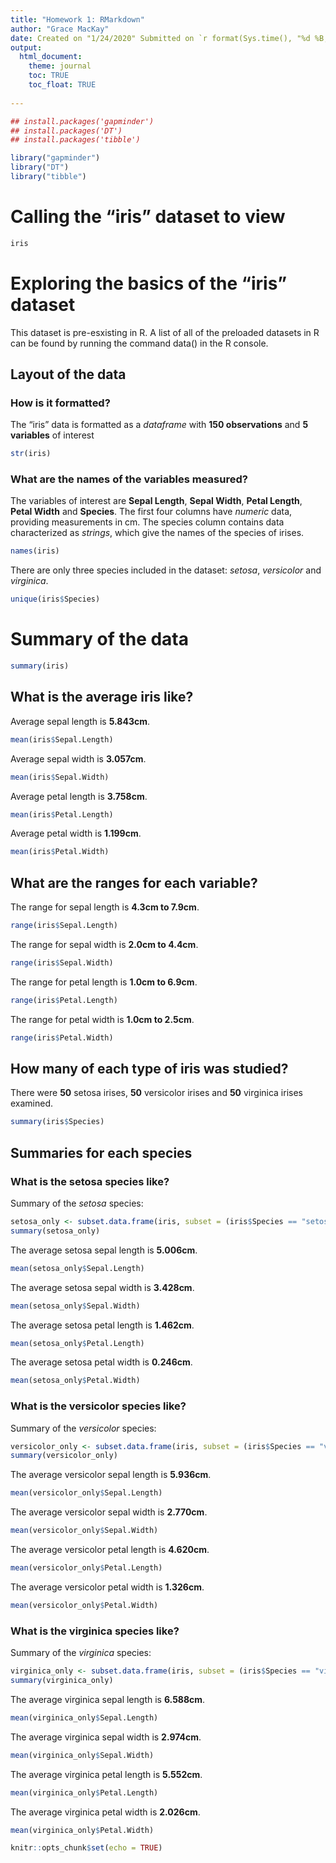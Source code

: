 ```yaml
---
title: "Homework 1: RMarkdown"
author: "Grace MacKay"
date: Created on "1/24/2020" Submitted on `r format(Sys.time(), "%d %B, %Y")`
output: 
  html_document:
    theme: journal
    toc: TRUE
    toc_float: TRUE
  
---
```


```r
## install.packages('gapminder')
## install.packages('DT')
## install.packages('tibble')

library("gapminder")
library("DT")
library("tibble")
```


# Calling the "iris" dataset to view
```r
iris
```

# Exploring the basics of the "iris" dataset

This dataset is pre-esxisting in R. A list of all of the preloaded datasets in R can be found by running the command data() in the R console.

## Layout of the data

### How is it formatted?
The "iris" data is formatted as a _dataframe_ with **150 observations** and **5 variables** of interest
```r
str(iris)
```

### What are the names of the variables measured?

The variables of interest are **Sepal Length**, **Sepal Width**, **Petal Length**, **Petal Width** and **Species**. The first four columns have _numeric_ data, providing measurements in cm. The species column contains data characterized as _strings_, which give the names of the species of irises. 
``` r
names(iris)
```

There are only three species included in the dataset: _setosa_, _versicolor_ and _virginica_.
``` r
unique(iris$Species)
```


# Summary of the data

```r
summary(iris)
```


## What is the average iris like?
Average sepal length is **5.843cm**.
```r
mean(iris$Sepal.Length)
```

Average sepal width is **3.057cm**.
```r
mean(iris$Sepal.Width)
```

Average petal length is **3.758cm**.
```r
mean(iris$Petal.Length)
```

Average petal width is **1.199cm**.
```r
mean(iris$Petal.Width)
```

## What are the ranges for each variable?

The range for sepal length is **4.3cm to 7.9cm**.
```r
range(iris$Sepal.Length)
```

The range for sepal width is **2.0cm to 4.4cm**.
```r
range(iris$Sepal.Width)
```

The range for petal length is **1.0cm to 6.9cm**.
```r
range(iris$Petal.Length)
```

The range for petal width is **1.0cm to 2.5cm**.
```r
range(iris$Petal.Width)
```



## How many of each type of iris was studied?
There were **50** setosa irises, **50** versicolor irises and **50** virginica irises examined.
```r
summary(iris$Species)
```

## Summaries for each species

### What is the setosa species like?
Summary of the _setosa_ species:
``` r
setosa_only <- subset.data.frame(iris, subset = (iris$Species == "setosa"))
summary(setosa_only)
```
The average setosa sepal length is **5.006cm**.
``` r
mean(setosa_only$Sepal.Length)
```

The average setosa sepal width is **3.428cm**.
``` r
mean(setosa_only$Sepal.Width)
```

The average setosa petal length is **1.462cm**.
``` r
mean(setosa_only$Petal.Length)
```

The average setosa petal width is **0.246cm**.
``` r
mean(setosa_only$Petal.Width)
```

### What is the versicolor species like?

Summary of the _versicolor_ species:
``` r
versicolor_only <- subset.data.frame(iris, subset = (iris$Species == "versicolor"))
summary(versicolor_only)
```

The average versicolor sepal length is **5.936cm**.
``` r
mean(versicolor_only$Sepal.Length)
```

The average versicolor sepal width is **2.770cm**.
``` r
mean(versicolor_only$Sepal.Width)
```

The average versicolor petal length is **4.620cm**.
``` r
mean(versicolor_only$Petal.Length)
```

The average versicolor petal width is **1.326cm**.
``` r
mean(versicolor_only$Petal.Width)
```

### What is the virginica species like?

Summary of the _virginica_ species:
``` r
virginica_only <- subset.data.frame(iris, subset = (iris$Species == "virginica"))
summary(virginica_only)
```

The average virginica sepal length is **6.588cm**.
``` r
mean(virginica_only$Sepal.Length)
```

The average virginica sepal width is **2.974cm**.
``` r
mean(virginica_only$Sepal.Width)
```

The average virginica petal length is **5.552cm**.
``` r
mean(virginica_only$Petal.Length)
```

The average virginica petal width is **2.026cm**.
``` r
mean(virginica_only$Petal.Width)
```










```r
knitr::opts_chunk$set(echo = TRUE)
```




